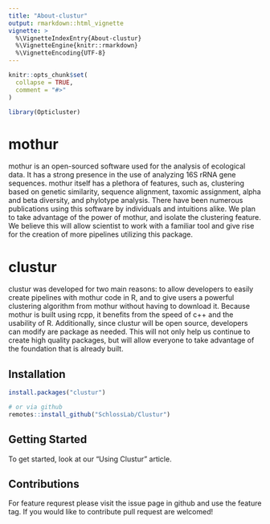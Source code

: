 ```yaml
---
title: "About-clustur"
output: rmarkdown::html_vignette
vignette: >
  %\VignetteIndexEntry{About-clustur}
  %\VignetteEngine{knitr::rmarkdown}
  %\VignetteEncoding{UTF-8}
---
```


```r
knitr::opts_chunk$set(
  collapse = TRUE,
  comment = "#>"
)
```

```r
library(Opticluster)
```

# mothur

mothur is an open-sourced software used for the analysis of ecological data. It has a strong presence in the use of analyzing 16S rRNA gene sequences. mothur itself has a plethora of features, such as, clustering based on genetic similarity, sequence alignment, taxomic assignment, alpha and beta diversity, and phylotype analysis. There have been numerous publications using this software by individuals and intuitions alike. We plan to take advantage of the power of mothur, and isolate the clustering feature. We believe this will allow scientist to work with a familiar tool and give rise for the creation of more pipelines utilizing this package.

# clustur

clustur was developed for two main reasons: to allow developers to easily create pipelines with mothur code in R, and to give users a powerful clustering algorithm from mothur without having to download it. Because mothur is built using rcpp, it benefits from the speed of c++ and the usability of R. Additionally, since clustur will be open source, developers can modify are package as needed. This will not only help us continue to create high quality packages, but will allow everyone to take advantage of the foundation that is already built.


## Installation

```r
install.packages("clustur")
```

```r
# or via github
remotes::install_github("SchlossLab/Clustur")
```

## Getting Started

To get started, look at our "Using Clustur" article. 

## Contributions

For feature requrest please visit the issue page in github and use the feature tag. If you would like to contribute pull request are welcomed!